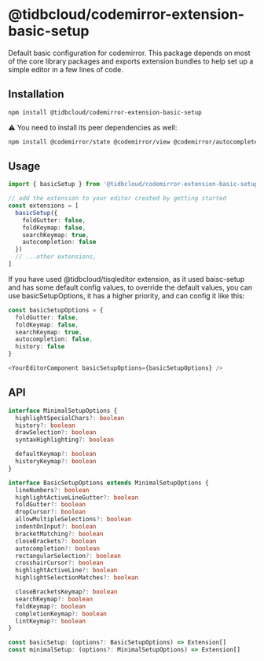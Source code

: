 # @tidbcloud/codemirror-extension-basic-setup

Default basic configuration for codemirror.
This package depends on most of the core library packages and exports extension bundles to help set up a simple editor in a few lines of code.

## Installation

```sh npm2yarn
npm install @tidbcloud/codemirror-extension-basic-setup
```

⚠️ You need to install its peer dependencies as well:

```sh npm2yarn
npm install @codemirror/state @codemirror/view @codemirror/autocomplete @codemirror/commands @codemirror/language  @codemirror/lint @codemirror/search
```

## Usage

```ts
import { basicSetup } from '@tidbcloud/codemirror-extension-basic-setup'

// add the extension to your editor created by getting started
const extensions = [
  basicSetup({
    foldGutter: false,
    foldKeymap: false,
    searchKeymap: true,
    autocompletion: false
  })
  // ...other extensions,
]
```

If you have used @tidbcloud/tisqleditor extension, as it used baisc-setup and has some default config values, to override the default values, you can use basicSetupOptions, it has a higher priority, and can config it like this:

```ts
const basicSetupOptions = {
  foldGutter: false,
  foldKeymap: false,
  searchKeymap: true,
  autocompletion: false,
  history: false
}

<YourEditorComponent basicSetupOptions={basicSetupOptions} />
```

## API

```ts
interface MinimalSetupOptions {
  highlightSpecialChars?: boolean
  history?: boolean
  drawSelection?: boolean
  syntaxHighlighting?: boolean

  defaultKeymap?: boolean
  historyKeymap?: boolean
}

interface BasicSetupOptions extends MinimalSetupOptions {
  lineNumbers?: boolean
  highlightActiveLineGutter?: boolean
  foldGutter?: boolean
  dropCursor?: boolean
  allowMultipleSelections?: boolean
  indentOnInput?: boolean
  bracketMatching?: boolean
  closeBrackets?: boolean
  autocompletion?: boolean
  rectangularSelection?: boolean
  crosshairCursor?: boolean
  highlightActiveLine?: boolean
  highlightSelectionMatches?: boolean

  closeBracketsKeymap?: boolean
  searchKeymap?: boolean
  foldKeymap?: boolean
  completionKeymap?: boolean
  lintKeymap?: boolean
}

const basicSetup: (options?: BasicSetupOptions) => Extension[]
const minimalSetup: (options?: MinimalSetupOptions) => Extension[]
```
